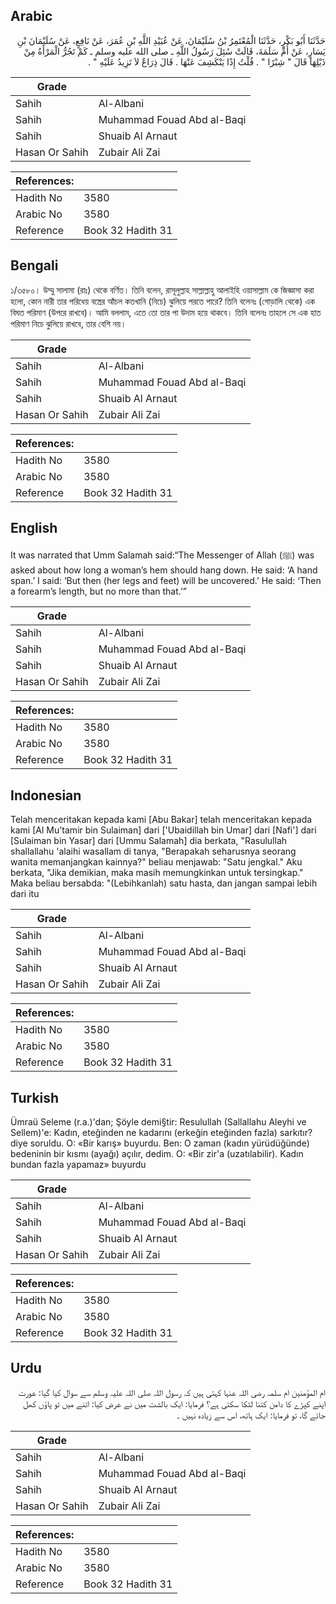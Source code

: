 ## Arabic


<div dir="rtl" lang="ar" style={{fontSize:'larger',backgroundColor:'#f8f9fa',padding:20}}>
حَدَّثَنَا أَبُو بَكْرٍ، حَدَّثَنَا الْمُعْتَمِرُ بْنُ سُلَيْمَانَ، عَنْ عُبَيْدِ اللَّهِ بْنِ عُمَرَ، عَنْ نَافِعٍ، عَنْ سُلَيْمَانَ بْنِ يَسَارٍ، عَنْ أُمِّ سَلَمَةَ، قَالَتْ سُئِلَ رَسُولُ اللَّهِ ـ صلى الله عليه وسلم ـ كَمْ تَجُرُّ الْمَرْأَةُ مِنْ ذَيْلِهَا قَالَ ‏"‏ شِبْرًا ‏"‏ ‏.‏ قُلْتُ إِذًا يَنْكَشِفَ عَنْهَا ‏.‏ قَالَ ذِرَاعٌ لاَ تَزِيدُ عَلَيْهِ ‏"‏ ‏.‏
</div>
<div style={{backgroundColor:'#f8f9fa',padding:20, marginBottom: 10}}><table> <thead> <tr> <th>Grade</th> <th></th> </tr> </thead> <tbody> <tr><td>Sahih</td><td>Al-Albani</td></tr><tr><td>Sahih</td><td>Muhammad Fouad Abd al-Baqi</td></tr><tr><td>Sahih</td><td>Shuaib Al Arnaut</td></tr><tr><td>Hasan Or Sahih</td><td>Zubair Ali Zai</td></tr></tbody></table><table> <thead> <tr> <th>References:</th> <th></th> </tr> </thead> <tbody><tr><td>Hadith No</td><td>3580</td></tr><tr><td>Arabic No</td><td>3580</td></tr><tr><td>Reference</td><td>Book 32 Hadith 31</td></tr></tbody></table></div>

## Bengali


<div dir="ltr" lang="bn" style={{fontSize:'larger',backgroundColor:'#f8f9fa',padding:20}}>
১/৩৫৮০। উম্মু সালামা (রাঃ) থেকে বর্ণিত। তিনি বলেন, রাসূলুল্লাহ সাল্লাল্লাহু আলাইহি ওয়াসাল্লাম কে জিজ্ঞাসা করা হলো, কোন নারী তার পরিধেয় বস্ত্রের আঁচল কতখানি (নিচে) ঝুলিয়ে পরতে পারে? তিনি বলেনঃ (গোড়ালি থেকে) এক বিঘত পরিমাণ (উপরে রাখবে)। আমি বললাম, এতে তো তার পা উদাম হয়ে থাকবে। তিনি বলেনঃ তাহলে সে এক হাত পরিমাণ নিচে ঝুলিয়ে রাখবে, তার বেশি নয়।
</div>
<div style={{backgroundColor:'#f8f9fa',padding:20, marginBottom: 10}}><table> <thead> <tr> <th>Grade</th> <th></th> </tr> </thead> <tbody> <tr><td>Sahih</td><td>Al-Albani</td></tr><tr><td>Sahih</td><td>Muhammad Fouad Abd al-Baqi</td></tr><tr><td>Sahih</td><td>Shuaib Al Arnaut</td></tr><tr><td>Hasan Or Sahih</td><td>Zubair Ali Zai</td></tr></tbody></table><table> <thead> <tr> <th>References:</th> <th></th> </tr> </thead> <tbody><tr><td>Hadith No</td><td>3580</td></tr><tr><td>Arabic No</td><td>3580</td></tr><tr><td>Reference</td><td>Book 32 Hadith 31</td></tr></tbody></table></div>

## English


<div dir="ltr" lang="en" style={{fontSize:'larger',backgroundColor:'#f8f9fa',padding:20}}>
It was narrated that Umm Salamah said:“The Messenger of Allah (ﷺ) was asked about how long a woman’s hem should hang down. He said: ‘A hand span.’ I said: ‘But then (her legs and feet) will be uncovered.’ He said: ‘Then a forearm’s length, but no more than that.’”
</div>
<div style={{backgroundColor:'#f8f9fa',padding:20, marginBottom: 10}}><table> <thead> <tr> <th>Grade</th> <th></th> </tr> </thead> <tbody> <tr><td>Sahih</td><td>Al-Albani</td></tr><tr><td>Sahih</td><td>Muhammad Fouad Abd al-Baqi</td></tr><tr><td>Sahih</td><td>Shuaib Al Arnaut</td></tr><tr><td>Hasan Or Sahih</td><td>Zubair Ali Zai</td></tr></tbody></table><table> <thead> <tr> <th>References:</th> <th></th> </tr> </thead> <tbody><tr><td>Hadith No</td><td>3580</td></tr><tr><td>Arabic No</td><td>3580</td></tr><tr><td>Reference</td><td>Book 32 Hadith 31</td></tr></tbody></table></div>

## Indonesian


<div dir="ltr" lang="id" style={{fontSize:'larger',backgroundColor:'#f8f9fa',padding:20}}>
Telah menceritakan kepada kami [Abu Bakar] telah menceritakan kepada kami [Al Mu'tamir bin Sulaiman] dari ['Ubaidillah bin Umar] dari [Nafi'] dari [Sulaiman bin Yasar] dari [Ummu Salamah] dia berkata, "Rasulullah shallallahu 'alaihi wasallam di tanya, "Berapakah seharusnya seorang wanita memanjangkan kainnya?" beliau menjawab: "Satu jengkal." Aku berkata, "Jika demikian, maka masih memungkinkan untuk tersingkap." Maka beliau bersabda: "(Lebihkanlah) satu hasta, dan jangan sampai lebih dari itu
</div>
<div style={{backgroundColor:'#f8f9fa',padding:20, marginBottom: 10}}><table> <thead> <tr> <th>Grade</th> <th></th> </tr> </thead> <tbody> <tr><td>Sahih</td><td>Al-Albani</td></tr><tr><td>Sahih</td><td>Muhammad Fouad Abd al-Baqi</td></tr><tr><td>Sahih</td><td>Shuaib Al Arnaut</td></tr><tr><td>Hasan Or Sahih</td><td>Zubair Ali Zai</td></tr></tbody></table><table> <thead> <tr> <th>References:</th> <th></th> </tr> </thead> <tbody><tr><td>Hadith No</td><td>3580</td></tr><tr><td>Arabic No</td><td>3580</td></tr><tr><td>Reference</td><td>Book 32 Hadith 31</td></tr></tbody></table></div>

## Turkish


<div dir="ltr" lang="tr" style={{fontSize:'larger',backgroundColor:'#f8f9fa',padding:20}}>
Ümraü Seleme (r.a.)'dan; Şöyle demi§tir: Resulullah (Sallallahu Aleyhi ve Sellem)'e: Kadın, eteğinden ne kadarını (erkeğin eteğinden fazla) sarkıtır? diye soruldu. O: «Bir karış» buyurdu. Ben: O zaman (kadın yürüdüğünde) bedeninin bir kısmı (ayağı) açılır, dedim. O: «Bir zir'a (uzatılabilir). Kadın bundan fazla yapamaz» buyurdu
</div>
<div style={{backgroundColor:'#f8f9fa',padding:20, marginBottom: 10}}><table> <thead> <tr> <th>Grade</th> <th></th> </tr> </thead> <tbody> <tr><td>Sahih</td><td>Al-Albani</td></tr><tr><td>Sahih</td><td>Muhammad Fouad Abd al-Baqi</td></tr><tr><td>Sahih</td><td>Shuaib Al Arnaut</td></tr><tr><td>Hasan Or Sahih</td><td>Zubair Ali Zai</td></tr></tbody></table><table> <thead> <tr> <th>References:</th> <th></th> </tr> </thead> <tbody><tr><td>Hadith No</td><td>3580</td></tr><tr><td>Arabic No</td><td>3580</td></tr><tr><td>Reference</td><td>Book 32 Hadith 31</td></tr></tbody></table></div>

## Urdu


<div dir="rtl" lang="ur" style={{fontSize:'larger',backgroundColor:'#f8f9fa',padding:20}}>
ام المؤمنین ام سلمہ رضی اللہ عنہا کہتی ہیں کہ رسول اللہ صلی اللہ علیہ وسلم سے سوال کیا گیا: عورت اپنے کپڑے کا دامن کتنا لٹکا سکتی ہے؟ فرمایا: ایک بالشت میں نے عرض کیا: اتنے میں تو پاؤں کھل جائے گا، تو فرمایا: ایک ہاتھ، اس سے زیادہ نہیں ۔
</div>
<div style={{backgroundColor:'#f8f9fa',padding:20, marginBottom: 10}}><table> <thead> <tr> <th>Grade</th> <th></th> </tr> </thead> <tbody> <tr><td>Sahih</td><td>Al-Albani</td></tr><tr><td>Sahih</td><td>Muhammad Fouad Abd al-Baqi</td></tr><tr><td>Sahih</td><td>Shuaib Al Arnaut</td></tr><tr><td>Hasan Or Sahih</td><td>Zubair Ali Zai</td></tr></tbody></table><table> <thead> <tr> <th>References:</th> <th></th> </tr> </thead> <tbody><tr><td>Hadith No</td><td>3580</td></tr><tr><td>Arabic No</td><td>3580</td></tr><tr><td>Reference</td><td>Book 32 Hadith 31</td></tr></tbody></table></div>